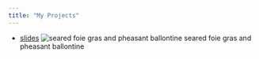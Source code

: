 ```yaml
---
title: "My Projects"
---
```

* [slides](tidyprobs.qmd)
![seared foie gras and pheasant ballontine](./Pics/foiegras.jpg)
seared foie gras and pheasant ballontine

